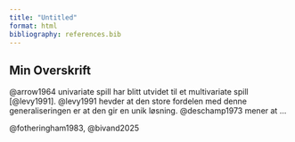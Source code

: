 ```yaml
---
title: "Untitled"
format: html
bibliography: references.bib
---
```


## Min Overskrift

@arrow1964 univariate spill har blitt utvidet til et multivariate spill [@levy1991].
@levy1991 hevder at den store fordelen med denne generaliseringen er at den gir en unik løsning.
@deschamp1973 mener at …

@fotheringham1983, @bivand2025
